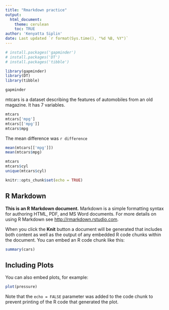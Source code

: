 ```yaml
---
title: "Rmarkdown practice"
output:
  html_document:
    theme: cerulean
    toc: TRUE
author: 'Kenyatta Siplin'
date: Last updated `r format(Sys.time(), "%d %B, %Y")`
---
```


``` r
# install.packages('gapminder')
# install.packages('DT')
# install.packages('tibble')
```


``` r
library(gapminder)
library(DT)
library(tibble)
```
```r
gapminder
```

mtcars is a dataset describing the features of automobiles from an old magazine. It has 7 variables.
```r
mtcars
mtcars['mpg']
mtcars[['mpg']]
mtcars$mpg
```

The mean difference was `r difference`
```r
mean(mtcars[['mpg']])
mean(mtcars$mpg)
```
```r
mtcars
mtcars$cyl
unique(mtcars$cyl)
```

```r
knitr::opts_chunk$set(echo = TRUE)
```

## R Markdown

**This is an R Markdown document.** Markdown is a simple formatting syntax for authoring HTML, PDF, and MS Word documents. For more details on using R Markdown see <http://rmarkdown.rstudio.com>.

When you click the **Knit** button a document will be generated that includes both content as well as the output of any embedded R code chunks within the document. You can embed an R code chunk like this:

```r
summary(cars)
```

## Including Plots

You can also embed plots, for example:

```r
plot(pressure)
```

Note that the `echo = FALSE` parameter was added to the code chunk to prevent printing of the R code that generated the plot.
